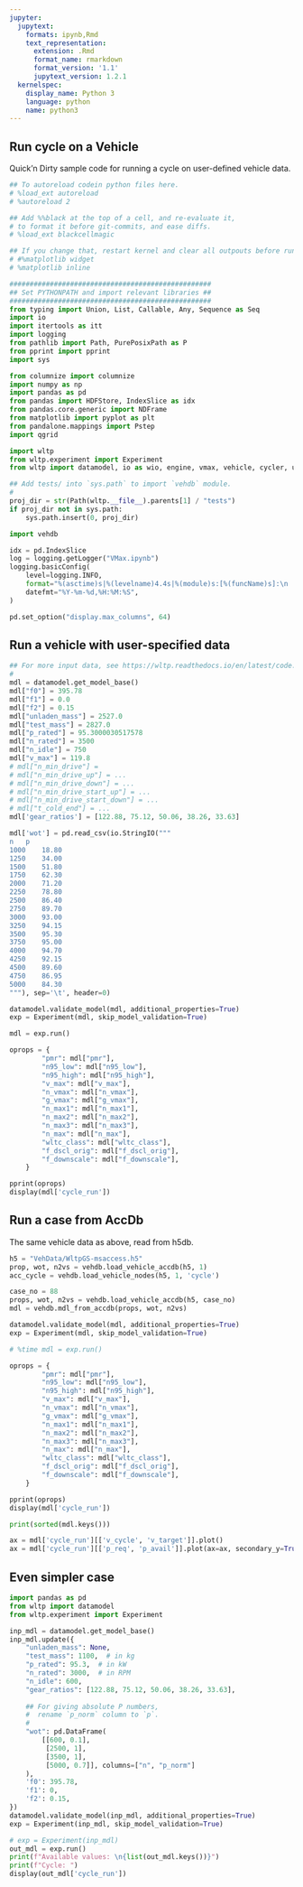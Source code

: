 ```yaml
---
jupyter:
  jupytext:
    formats: ipynb,Rmd
    text_representation:
      extension: .Rmd
      format_name: rmarkdown
      format_version: '1.1'
      jupytext_version: 1.2.1
  kernelspec:
    display_name: Python 3
    language: python
    name: python3
---
```


## Run cycle on a Vehicle
Quick'n Dirty sample code for running a cycle on user-defined vehicle data.

```python
## To autoreload codein python files here.
# %load_ext autoreload
# %autoreload 2

## Add %%black at the top of a cell, and re-evaluate it, 
# to format it before git-commits, and ease diffs.
# %load_ext blackcellmagic
```

```python
## If you change that, restart kernel and clear all outpouts before running it
# #%matplotlib widget
# %matplotlib inline
```

```python
##################################################
## Set PYTHONPATH and import relevant libraries ##
##################################################
from typing import Union, List, Callable, Any, Sequence as Seq
import io
import itertools as itt
import logging
from pathlib import Path, PurePosixPath as P
from pprint import pprint
import sys

from columnize import columnize
import numpy as np
import pandas as pd
from pandas import HDFStore, IndexSlice as idx
from pandas.core.generic import NDFrame
from matplotlib import pyplot as plt
from pandalone.mappings import Pstep
import qgrid

import wltp
from wltp.experiment import Experiment
from wltp import datamodel, io as wio, engine, vmax, vehicle, cycler, utils

## Add tests/ into `sys.path` to import `vehdb` module.
#
proj_dir = str(Path(wltp.__file__).parents[1] / "tests")
if proj_dir not in sys.path:
    sys.path.insert(0, proj_dir)

import vehdb

idx = pd.IndexSlice
log = logging.getLogger("VMax.ipynb")
logging.basicConfig(
    level=logging.INFO,
    format="%(asctime)s|%(levelname)4.4s|%(module)s:[%(funcName)s]:\n  +--> %(message)s",
    datefmt="%Y-%m-%d,%H:%M:%S",
)

pd.set_option("display.max_columns", 64)
```

## Run a vehicle with user-specified data

```python
## For more input data, see https://wltp.readthedocs.io/en/latest/code.html#schema
#
mdl = datamodel.get_model_base()
mdl["f0"] = 395.78
mdl["f1"] = 0.0 
mdl["f2"] = 0.15 
mdl["unladen_mass"] = 2527.0 
mdl["test_mass"] = 2827.0 
mdl["p_rated"] = 95.3000030517578 
mdl["n_rated"] = 3500
mdl["n_idle"] = 750
mdl["v_max"] = 119.8 
# mdl["n_min_drive"] = 
# mdl["n_min_drive_up"] = ...
# mdl["n_min_drive_down"] = ...
# mdl["n_min_drive_start_up"] = ...
# mdl["n_min_drive_start_down"] = ...
# mdl["t_cold_end"] = ...
mdl['gear_ratios'] = [122.88, 75.12, 50.06, 38.26, 33.63]

mdl['wot'] = pd.read_csv(io.StringIO("""
n	p
1000	18.80
1250	34.00
1500	51.80
1750	62.30
2000	71.20
2250	78.80
2500	86.40
2750	89.70
3000	93.00
3250	94.15
3500	95.30
3750	95.00
4000	94.70
4250	92.15
4500	89.60
4750	86.95
5000	84.30
"""), sep='\t', header=0)

datamodel.validate_model(mdl, additional_properties=True)
exp = Experiment(mdl, skip_model_validation=True)

mdl = exp.run()

oprops = {
        "pmr": mdl["pmr"],
        "n95_low": mdl["n95_low"],
        "n95_high": mdl["n95_high"],
        "v_max": mdl["v_max"],
        "n_vmax": mdl["n_vmax"],
        "g_vmax": mdl["g_vmax"],
        "n_max1": mdl["n_max1"],
        "n_max2": mdl["n_max2"],
        "n_max3": mdl["n_max3"],
        "n_max": mdl["n_max"],
        "wltc_class": mdl["wltc_class"],
        "f_dscl_orig": mdl["f_dscl_orig"],
        "f_downscale": mdl["f_downscale"],
    }

pprint(oprops)
display(mdl['cycle_run'])
```

## Run a case from AccDb
The same vehicle data as above, read from h5db.

```python
h5 = "VehData/WltpGS-msaccess.h5"
prop, wot, n2vs = vehdb.load_vehicle_accdb(h5, 1)
acc_cycle = vehdb.load_vehicle_nodes(h5, 1, 'cycle')
```

```python
case_no = 88
props, wot, n2vs = vehdb.load_vehicle_accdb(h5, case_no)
mdl = vehdb.mdl_from_accdb(props, wot, n2vs)

datamodel.validate_model(mdl, additional_properties=True)
exp = Experiment(mdl, skip_model_validation=True)

# %time mdl = exp.run()

oprops = {
        "pmr": mdl["pmr"],
        "n95_low": mdl["n95_low"],
        "n95_high": mdl["n95_high"],
        "v_max": mdl["v_max"],
        "n_vmax": mdl["n_vmax"],
        "g_vmax": mdl["g_vmax"],
        "n_max1": mdl["n_max1"],
        "n_max2": mdl["n_max2"],
        "n_max3": mdl["n_max3"],
        "n_max": mdl["n_max"],
        "wltc_class": mdl["wltc_class"],
        "f_dscl_orig": mdl["f_dscl_orig"],
        "f_downscale": mdl["f_downscale"],
    }

pprint(oprops)
display(mdl['cycle_run'])
```

```python
print(sorted(mdl.keys()))
```

```python
ax = mdl['cycle_run'][['v_cycle', 'v_target']].plot()
ax = mdl['cycle_run'][['p_req', 'p_avail']].plot(ax=ax, secondary_y=True)
```

## Even simpler case

```python
import pandas as pd
from wltp import datamodel
from wltp.experiment import Experiment

inp_mdl = datamodel.get_model_base()
inp_mdl.update({
    "unladen_mass": None,
    "test_mass": 1100,  # in kg
    "p_rated": 95.3,  # in kW
    "n_rated": 3000,  # in RPM
    "n_idle": 600,
    "gear_ratios": [122.88, 75.12, 50.06, 38.26, 33.63],
    
    ## For giving absolute P numbers, 
    #  rename `p_norm` column to `p`.
    #
    "wot": pd.DataFrame(
        [[600, 0.1], 
         [2500, 1], 
         [3500, 1], 
         [5000, 0.7]], columns=["n", "p_norm"]
    ),
    'f0': 395.78,
    'f1': 0,
    'f2': 0.15,
})
datamodel.validate_model(inp_mdl, additional_properties=True)
exp = Experiment(inp_mdl, skip_model_validation=True)

# exp = Experiment(inp_mdl)
out_mdl = exp.run()
print(f"Available values: \n{list(out_mdl.keys())}")
print(f"Cycle: ")
display(out_mdl['cycle_run'])
```
